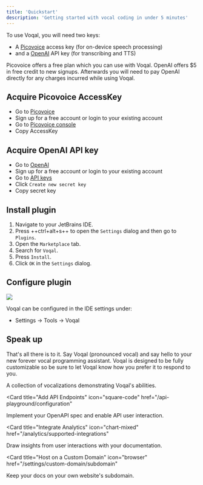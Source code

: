 ```yaml
---
title: 'Quickstart'
description: 'Getting started with vocal coding in under 5 minutes'
---
```


To use Voqal, you will need two keys:
 -  A [Picovoice](https://picovoice.ai) access key  (for on-device speech processing)
 - and a [OpenAI](https://openai.com) API key (for transcribing and TTS)

Picovoice offers a free plan which you can use with Voqal.
OpenAI offers $5 in free credit to new signups.
Afterwards you will need to pay OpenAI directly for any charges incurred while using Voqal.

## Acquire Picovoice AccessKey

- Go to [Picovoice](https://picovoice.ai)
- Sign up for a free account or login to your existing account
- Go to [Picovoice console](https://console.picovoice.ai)
- Copy AccessKey

## Acquire OpenAI API key

- Go to [OpenAI](https://openai.com)
- Sign up for a free account or login to your existing account
- Go to [API keys](https://platform.openai.com/api-keys)
- Click `Create new secret key`
- Copy secret key

## Install plugin

1. Navigate to your JetBrains IDE.
1. Press ++ctrl+alt+s++ to open the `Settings` dialog and then go to `Plugins`.
1. Open the `Marketplace` tab.
1. Search for `Voqal`.
1. Press `Install`.
1. Click `OK` in the `Settings` dialog.

## Configure plugin

<img src="/images/configuration.png" />

Voqal can be configured in the IDE settings under:
 - Settings -> Tools -> Voqal

## Speak up

That's all there is to it. Say Voqal (pronounced vocal) and say hello to your new forever vocal programming assistant.
Voqal is designed to be fully customizable so be sure to let Voqal know how you prefer it to respond to you.

<CardGroup>

<Card title="Demonstrations" icon="video" href="/settings/global">
  A collection of vocalizations demonstrating Voqal's abilities.
</Card>

<Card
  title="Add API Endpoints"
  icon="square-code"
  href="/api-playground/configuration"
>
  Implement your OpenAPI spec and enable API user interaction.
</Card>

<Card
  title="Integrate Analytics"
  icon="chart-mixed"
  href="/analytics/supported-integrations"
>
  Draw insights from user interactions with your documentation.
</Card>

<Card
  title="Host on a Custom Domain"
  icon="browser"
  href="/settings/custom-domain/subdomain"
>
  Keep your docs on your own website's subdomain.
</Card>

</CardGroup>
